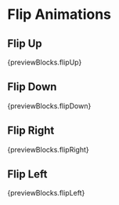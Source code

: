 
# Flip Animations

## Flip Up
{previewBlocks.flipUp}

## Flip Down
{previewBlocks.flipDown}

## Flip Right
{previewBlocks.flipRight}

## Flip Left
{previewBlocks.flipLeft}
